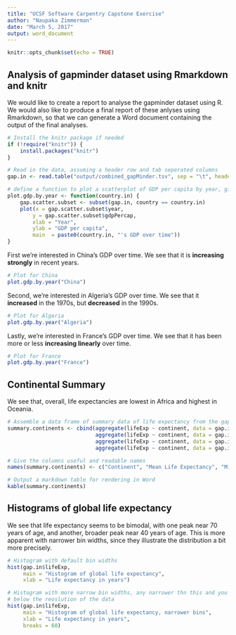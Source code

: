 ```yaml
---
title: "UCSF Software Carpentry Capstone Exercise"
author: "Naupaka Zimmerman"
date: "March 5, 2017"
output: word_document
---
```


```r
knitr::opts_chunk$set(echo = TRUE)
```

## Analysis of gapminder dataset using Rmarkdown and knitr

We would like to create a report to analyse the gapminder dataset using R. We would also like to produce a final report of these anlyses using Rmarkdown, so that we can generate a Word document containing the output of the final analyses.

```r

# Install the knitr package if needed
if (!require("knitr")) {
    install.packages("knitr")
}

# Read in the data, assuming a header row and tab seperated columns
gap.in <- read.table("output/combined_gapMinder.tsv", sep = "\t", header = TRUE)

# define a function to plot a scatterplot of GDP per capita by year, given a country name as input
plot.gdp.by.year <- function(country.in) {
    gap.scatter.subset <- subset(gap.in, country == country.in)
    plot(x = gap.scatter.subset$year, 
        y = gap.scatter.subset$gdpPercap,
        xlab = "Year",
        ylab = "GDP per capita",
        main  = paste0(country.in, "'s GDP over time"))
}
```

First we're interested in China's GDP over time. We see that it is **increasing strongly** in recent years.

```r
# Plot for China
plot.gdp.by.year("China")
```

Second, we're interested in Algeria's GDP over time. We see that it **increased** in the 1970s, but **decreased** in the 1990s.

```r
# Plot for Algeria
plot.gdp.by.year("Algeria")
```

Lastly, we're interested in France's GDP over time. We see that it has been more or less **increasing linearly** over time.

```r
# Plot for France
plot.gdp.by.year("France")
```

## Continental Summary

We see that, overall, life expectancies are lowest in Africa and highest in Oceania.

```r
# Assemble a data frame of summary data of life expectancy from the gapminder dataset 
summary.continents <- cbind(aggregate(lifeExp ~ continent, data = gap.in, mean)[1],
                            aggregate(lifeExp ~ continent, data = gap.in, mean)[2],
                            aggregate(lifeExp ~ continent, data = gap.in, min)[2],
                            aggregate(lifeExp ~ continent, data = gap.in, max)[2])

# Give the columns useful and readable names
names(summary.continents) <- c("Continent", "Mean Life Expectancy", "Min Life Expectancy", "Max Life Expectancy")

# Output a markdown table for rendering in Word
kable(summary.continents)
```

## Histograms of global life expectancy

We see that life expectancy seems to be bimodal, with one peak near 70 years of age, and another, broader peak near 40 years of age. This is more apparent with narrower bin widths, since they illustrate the distribution a bit more precisely.

```r
# Histogram with default bin widths
hist(gap.in$lifeExp,
     main = "Histogram of global life expectancy",
     xlab = "Life expectancy in years")
```


```r
# Histogram with more narrow bin widths, any narrower thn this and you go 
# below the reoslution of the data
hist(gap.in$lifeExp,
     main = "Histogram of global life expectancy, narrower bins",
     xlab = "Life expectancy in years",
     breaks = 60)
```
